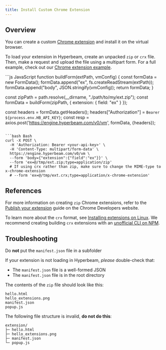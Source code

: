 ```yaml
---
title: Install Custom Chrome Extension
---
```


## Overview

You can create a custom [Chrome extension](https://chrome.google.com/webstore/category/extensions) and install it on the virtual browser.

To load your extension in Hyperbeam, create an unpacked `zip` or `crx` file. Then, make a request and upload the file using a multipart form. For a full example, check out our [Chrome extension example](https://github.com/hyperbeam/examples/tree/master/load-custom-chrome-extension).

<CodeGroup>
```js JavaScript
function buildForm(extPath, vmConfig) {
  const formData = new FormData();
  formData.append("ex", fs.createReadStream(extPath));
  formData.append("body", JSON.stringify(vmConfig));
  return formData;
}

const zipPath = path.resolve(\_\_dirname, "./path/to/my/ext.zip");
const formData = buildForm(zipPath, {
extension: {
field: "ex"
}
});

const headers = formData.getHeaders();
headers["Authorization"] = `Bearer ${process.env.HB_API_KEY}`;
const resp = axios.post('https://engine.hyperbeam.com/v0/vm', formData, {headers});

````

```bash Bash
curl -X POST \
  -H 'Authorization: Bearer <your-api-key>' \
  -H 'Content-Type: multipart/form-data' \
  https://engine.hyperbeam.com/v0/vm \
  --form 'body={"extension":{"field":"ex"}}' \
  --form 'ex=@/tmp/ext.zip;type=application/zip'
  # If using crx rather than zip, make sure to change the MIME-type to x-chrome-extension
  # --form 'ex=@/tmp/ext.crx;type=application/x-chrome-extension'
````

</CodeGroup>

## References

For more information on creating `zip` Chrome extensions, refer to the [Publish your extension](https://developer.chrome.com/docs/webstore/publish/#create-your-items-zip-file) guide on the Chrome Developers website.

To learn more about the `crx` format, see [Installing extensions on Linux](https://developer.chrome.com/docs/extensions/mv3/linux_hosting/#packaging). We recommend creating building `crx` extensions with an [unofficial CLI on NPM](https://www.npmjs.com/package/crx#cli-api).

## Troubleshooting

<Warning>Do **not** put the `manifest.json` file in a subfolder</Warning>

If your extension is not loading in Hyperbeam, _please_ double-check that:

- The `manifest.json` file is a well-formed JSON
- The `manifest.json` file is in the root directory

The contents of the `zip` file should look like this:

```
hello.html
hello_extensions.png
manifest.json
popup.js
```

The following file structure is invalid, **do not do this**:

```
extension/
├─ hello.html
├─ hello_extensions.png
├─ manifest.json
└─ popup.js
```

